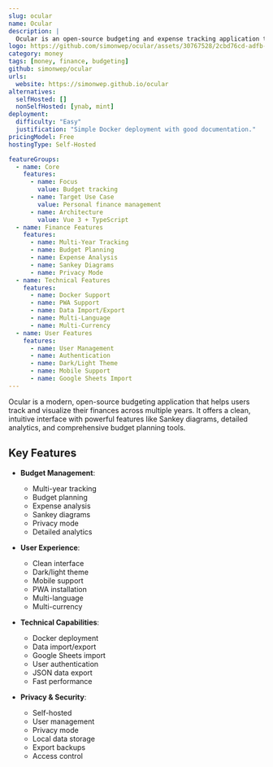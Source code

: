 ```yaml
---
slug: ocular
name: Ocular
description: |
  Ocular is an open-source budgeting and expense tracking application that helps users visualize and manage their finances across multiple years with features like Sankey diagrams and detailed analytics.
logo: https://github.com/simonwep/ocular/assets/30767528/2cbd76cd-adfb-4183-a69a-15784c4dccb6
category: money
tags: [money, finance, budgeting]
github: simonwep/ocular
urls:
  website: https://simonwep.github.io/ocular
alternatives:
  selfHosted: []
  nonSelfHosted: [ynab, mint]
deployment:
  difficulty: "Easy"
  justification: "Simple Docker deployment with good documentation."
pricingModel: Free
hostingType: Self-Hosted

featureGroups:
  - name: Core
    features:
      - name: Focus
        value: Budget tracking
      - name: Target Use Case
        value: Personal finance management
      - name: Architecture
        value: Vue 3 + TypeScript
  - name: Finance Features
    features:
      - name: Multi-Year Tracking
      - name: Budget Planning
      - name: Expense Analysis
      - name: Sankey Diagrams
      - name: Privacy Mode
  - name: Technical Features
    features:
      - name: Docker Support
      - name: PWA Support
      - name: Data Import/Export
      - name: Multi-Language
      - name: Multi-Currency
  - name: User Features
    features:
      - name: User Management
      - name: Authentication
      - name: Dark/Light Theme
      - name: Mobile Support
      - name: Google Sheets Import
---
```


Ocular is a modern, open-source budgeting application that helps users track and visualize their finances across multiple years. It offers a clean, intuitive interface with powerful features like Sankey diagrams, detailed analytics, and comprehensive budget planning tools.

## Key Features

- **Budget Management**:

  - Multi-year tracking
  - Budget planning
  - Expense analysis
  - Sankey diagrams
  - Privacy mode
  - Detailed analytics

- **User Experience**:

  - Clean interface
  - Dark/light theme
  - Mobile support
  - PWA installation
  - Multi-language
  - Multi-currency

- **Technical Capabilities**:

  - Docker deployment
  - Data import/export
  - Google Sheets import
  - User authentication
  - JSON data export
  - Fast performance

- **Privacy & Security**:
  - Self-hosted
  - User management
  - Privacy mode
  - Local data storage
  - Export backups
  - Access control
